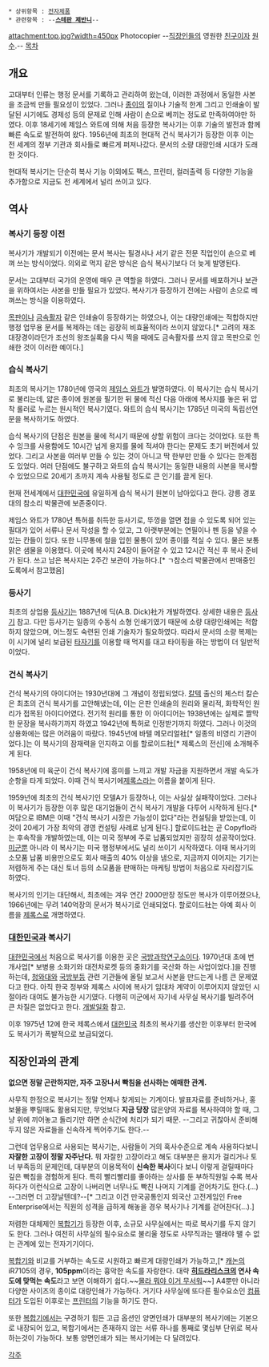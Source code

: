  * 상위항목 : [[전자제품]] 
 * 관련항목 : --'''[[스테판 제반니]]'''--

attachment:top.jpg?width=450px
Photocopier
--[[직장인]]들의 영원한 [[친구]]이자 [[원수]].--
[[목차]]
== 개요 ==
고대부터 인류는 행정 문서를 기록하고 관리하여 왔는데, 이러한 과정에서 동일한 사본을 조금씩 만들 필요성이 있었다. 그러나 [[종이]]의 질이나 기술적 한계 그리고 인쇄술이 발달된 시기에도 경제성 등의 문제로 인해 사람이 손으로 베끼는 정도로 만족하여야만 하였다. 이후 18세기에 제임스 와트에 의해 처음 등장한 복사기는 이후 기술의 발전과 함께 빠른 속도로 발전하여 왔다. 1956년에 최초의 현대적 건식 복사기가 등장한 이후 이는 전 세계의 정부 기관과 회사들로 빠르게 퍼져나갔다. 문서의 소량 대량인쇄 시대가 도래한 것이다.

현대적 복사기는 단순히 복사 기능 이외에도 팩스, 프린터, 컬러출력 등 다양한 기능을 추가함으로 지금도 전 세계에서 널리 쓰이고 있다.

== 역사 ==
=== 복사기 등장 이전 ===
복사기가 개발되기 이전에는 문서 복사는 필경사나 서기 같은 전문 직업인이 손으로 베껴 쓰는 방식이었다. 의외로 먹지 같은 방식은 습식 복사기보다 더 늦게 발명된다.

문서는 고대부터 국가의 운영에 매우 큰 역할을 하였다. 그러나 문서를 배포하거나 보관을 위하여서는 사본을 만들 필요가 있었다. 복사기가 등장하기 전에는 사람이 손으로 베껴쓰는 방식을 이용하였다.

[[목판]]이나 [[금속활자]] 같은 인쇄술이 등장하기는 하였으나, 이는 대량인쇄에는 적합하지만 행정 업무용 문서를 복제하는 데는 굉장히 비효율적이라 쓰이지 않았다.[* 고려의 재조대장경이라던가 조선의 왕조실록을 다시 찍을 때에도 금속활자를 쓰지 않고 목판으로 인쇄한 것이 이러한 예이다.]
=== 습식 복사기 ===
최초의 복사기는 1780년에 영국의 [[제임스 와트]]가 발명하였다. 이 복사기는 습식 복사기로 불리는데, 얇은 종이에 원본을 필기한 뒤 물에 적신 다음 아래에 복사지를 놓은 뒤 압착 롤러로 누르는 원시적인 복사기였다. 와트의 습식 복사기는 1785년 미국의 독립선언문을 복사하기도 하였다.

습식 복사기의 단점은 원본을 물에 적시기 때문에 상할 위험이 크다는 것이었다. 또한 특수 잉크를 사용함에도 10시간 넘게 용지를 물에 적셔야 한다는 문제도 초기 버전에서 있었다. 그리고 사본을 여러부 만들 수 있는 것이 아니고 딱 한부만 만들 수 있다는 한계점도 있었다. 여러 단점에도 불구하고 와트의 습식 복사기는 동일한 내용의 사본을 복사할 수 있었으므로 20세기 초까지 계속 사용될 정도로 큰 인기를 끌게 된다.

현재 전세계에서 [[대한민국]]에 유일하게 습식 복사기 원본이 남아있다고 한다. 강릉 경포대의 참소리 박물관에 보존중이다.

제임스 와트가 1780년 특허를 취득한 등사기로, 뚜껑을 열면 접을 수 있도록 되어 있는 필대가 있어 서류나 문서 작성을 할 수 있고, 그 아랫부분에는 연필이나 펜 등을 넣을 수 있는 칸들이 있다. 또한 니무통에 철을 입힌 물통이 있어 종이를 적실 수 있다. 물은 보통 맑은 샘물을 이용했다. 이곳에 복사지 24장이 들어갈 수 있고 12시간 적신 후 복사 준비가 된다. 쓰고 남은 복사지는 2주간 보관이 가능하다.[* ㄱ참소리 박물관에서 판매중인 도록에서 참고했음]

=== 등사기 ===
최초의 상업용 [[등사기]]는 1887년에 딕(A.B. Dick)社가 개발하였다. 상세한 내용은 [[등사기]] 참고.
다만 등사기는 일종의 수동식 소형 인쇄기였기 때문에 소량 대량인쇄에는 적합하지 않았으며, 어느정도 숙련된 인쇄 기술자가 필요하였다. 따라서 문서의 소량 복제는 이 시기에 널리 보급된 [[타자기]]를 이용할 때 먹지를 대고 타이핑을 하는 방법이 더 일반적이었다.

=== 건식 복사기 ===
건식 복사기의 아이디어는 1930년대에 그 개념이 정립되었다. [[칼텍]] 출신의 체스터 칼슨은 최초의 건식 복사기를 고안해냈는데, 이는 은판 인쇄술의 원리와 물리적, 화학적인 원리가 접목된 아이디어였다. 전기적 원리를 통한 이 아이디어는 1938년에는 실제로 짤막한 문장을 복사하기까지 하였고 1942년에 특허로 인정받기까지 하였다. 그러나 이것의 상용화에는 많은 어려움이 따랐다. 1945년에 바텔 메모리얼社[* 일종의 비영리 기관이었다.]는 이 복사기의 잠재력을 인지하고 이를 할로이드社[* 제록스의 전신]에 소개해주게 된다.

1958년에 미 육군이 건식 복사기에 흥미를 느끼고 개발 자금을 지원하면서 개발 속도가 순항을 타게 되었다. 이때 건식 복사기에[[제록스]]라는 이름을 붙이게 된다.

1959년에 최초의 건식 복사기인 모델A가 등장하나, 이는 사실상 실패작이었다. 그러나 이 복사기가 등장한 이후 많은 대기업들이 건식 복사기 개발을 다투어 시작하게 된다.[* 여담으로 IBM은 이때 "건식 복사기 시장은 가능성이 없다"라는 컨설팅을 받았는데, 이것이 20세기 가장 최악의 경영 컨설팅 사례로 남게 된다.] 할로이드社는 곧 Copyflo라는 후속작을 개발하였는데, 이는 미국 정부에 주로 납품되었지만 굉장히 성공작이었다. [[미군]]뿐 아니라 이 복사기는 미국 행정부에서도 널리 쓰이기 시작하였다. 이때 복사기의 소모품 납품 비용만으로도 회사 매출의 40% 이상을 냄으로, 지금까지 이어지는 기기는 저렴하게 주는 대신 토너 등의 소모품을 판매하는 마케팅 방법이 처음으로 자리잡기도 하였다.

복사기의 인기는 대단해서, 최초에는 겨우 연간 2000만장 정도만 복사가 이루어졌으나, 1966년에는 무려 140억장의 문서가 복사기로 인쇄되었다. 할로이드社는 아예 회사 이름을 [[제록스]]로 개명하였다.

=== [[대한민국]]과 복사기 ===
[[대한민국]]에서 처음으로 복사기를 이용한 곳은 [[국방과학연구소]]이다. 1970년대 초에 번개사업[* 보병용 소화기와 대전차로켓 등의 중화기를 국산화 하는 사업이었다.]을 진행하는데, [[청와대]]와 [[국방부]]등 관련 기관들에 올릴 보고서 사본을 만드는게 나름 큰 문제였다고 한다. 아직 한국 정부와 제록스 사이에 복사기 임대차 계약이 이루어지지 않았던 시절이라 대여도 불가능한 시기였다. 다행히 미군에서 자기네 사무실 복사기를 빌려주어 큰 차질은 없었다고 한다. [http://www.scieng.net/zero/view.php?id=tech&no=641 개발일화] 참고.

이후 1975년 12에 한국 제록스에서 [[대한민국]] 최초의 복사기를 생산한 이후부터 한국에도 복사기가 폭발적으로 보급되었다.

== 직장인과의 관계 ==
'''없으면 정말 곤란하지만, 자주 고장나서 빡침을 선사하는 애매한 관계.'''

사무직 한정으로 복사기는 정말 언제나 찾게되는 기계이다. 발표자료를 준비하거나, 홍보물을 뿌릴때도 활용되지만, 무엇보다 '''지금 당장''' 많은양의 자료를 복사하여야 할 때, 그냥 위에 끼어놓고 돌리기만 하면 순식간에 처리가 되기 때문. --그리고 귀찮아서 준비해두지 않은 자료들을 신속하게 찍어주기도 한다.--

그런데 업무용으로 사용되는 복사기는, 사람들이 거의 혹사수준으로 계속 사용하다보니 '''자잘한 고장이 정말 자주난다.''' 뭐 자잘한 고장이라고 해도 대부분은 용지가 걸리거나 토너 부족등의 문제인데, 대부분의 이용목적이 '''신속한 복사'''이다 보니 이렇게 걸릴때마다 깊은 빡침을 경험하게 된다. 특히 빨리빨리를 좋아하는 상사를 둔 부하직원일 수록 복사하다가 이런식으로 고장이 나버리면 너무나도 빡친 나머지 기계를 걷어차기도 한다.(...) --그러면 더 고장날텐데?--[* 그리고 이건 만국공통인지 외국산 고전게임인 Free Enterprise에서는 직원의 성격을 급하게 해놓을 경우 복사기나 기계를 걷어찬다(…).]

저렴한 대체제인 [[복합기]]가 등장한 이후, 소규모 사무실에서는 따로 복사기를 두지 않기도 한다. 그러나 여전히 사무실의 필수요소로 불리울 정도로 사무직과는 땔래야 땔 수 없는 관계에 있는 전자기기이다. 

[[복합기]]와 비교를 거부하는 속도로 시원하고 빠르게 대량인쇄가 가능하고,[* [[캐논(기업)|캐논]]의 iR7105의 경우, '''105ppm'''이라는 흉악한 속도를 자랑한다. 대략 '''[[히드라리스크]]의 연사 속도에 맞먹는 속도'''라고 보면 이해하기 쉽다.~~[[몰라 뭐야 이거 무서워]]~~] A4뿐만 아니라 다양한 사이즈의 종이로 대량인쇄가 가능하다. 거기다 사무실에 또다른 필수요소인 [[컴퓨터]]가 도입된 이후로는 [[프린터]]의 기능을 하기도 한다.

또한 [[복합기]]에서는 구경하기 힘든 고급 옵션인 양면인쇄가 대부분의 복사기에는 기본으로 내장되어 있고, 복합기에서는 존재하지 않는 서류 하나를 통째로 몇십부 단위로 복사하는것이 가능하다. 보통 양면인쇄가 되는 복사기에는 다 달려있다.


[[각주]]
